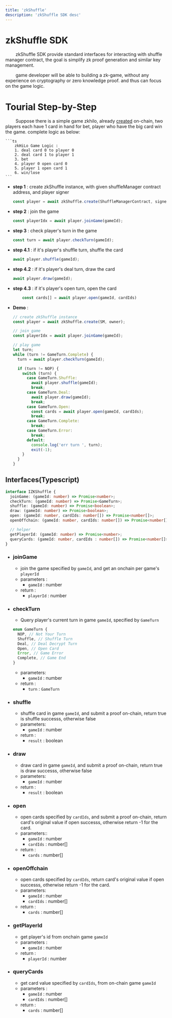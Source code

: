 ```yaml
---
title: 'zkShuffle'
description: 'zkShuffle SDK desc'
---
```


# zkShuffle SDK

&ensp;&ensp;&ensp;&ensp;
zkShuffle SDK provide standard interfaces for interacting with shuffle manager contract,
the goal is simplify zk proof generation and similar key management.

&ensp;&ensp;&ensp;&ensp;
game developer will be able to building a zk-game, without any experience on cryptography or zero knowledge proof.
and thus can focus on the game logic.

# Tourial Step-by-Step

&ensp;&ensp;&ensp;&ensp;
Suppose there is a simple game zkhilo, already [created](https://github.com/Poseidon-ZKP/Poseidon-ZKP/blob/90f2088c1e2e73fd4852ec30081a41df0f57e1b3/packages/contracts/tests/e2e.ts#L68) on-chain, two players each have 1 card in hand for bet, player who have the big card win the game. complete logic as below:

    ```ts
        zkHiLo Game Logic :
        1. deal card 0 to player 0
        2. deal card 1 to player 1
        3. bet
        4. player 0 open card 0
        5. player 1 open card 1
        6. win/lose
    ```

- **step 1** : create zkShuffle instance, with given shuffleManager contract address, and player signer

  ```ts
  const player = await zkShuffle.create(ShuffleManagerContract, signer);
  ```

- **step 2** : join the game

  ```ts
  const playerIdx = await player.joinGame(gameId);
  ```

- **step 3** : check player's turn in the game

  ```ts
  const turn = await player.checkTurn(gameId);
  ```

- **step 4.1** : if it's player's shuffle turn, shuffle the card

  ```ts
  await player.shuffle(gameId);
  ```

- **step 4.2** : if it's player's deal turn, draw the card

  ```ts
  await player.draw(gameId);
  ```

- **step 4.3** : if it's player's open turn, open the card

  ```ts
      const cards[] = await player.open(gameId, cardIds)
  ```

- **Demo** :

  ```ts
  // create zkShuffle instance
  const player = await zkShuffle.create(SM, owner);

  // join game
  const playerIdx = await player.joinGame(gameId);

  // play game
  let turn;
  while (turn != GameTurn.Complete) {
    turn = await player.checkTurn(gameId);

    if (turn != NOP) {
      switch (turn) {
        case GameTurn.Shuffle:
          await player.shuffle(gameId);
          break;
        case GameTurn.Deal:
          await player.draw(gameId);
          break;
        case GameTurn.Open:
          const cards = await player.open(gameId, cardIds);
          break;
        case GameTurn.Complete:
          break;
        case GameTurn.Error:
          break;
        default:
          console.log('err turn ', turn);
          exit(-1);
      }
    }
  }
  ```

## Interfaces(Typescript)

```ts
interface IZKShuffle {
  joinGame: (gameId: number) => Promise<number>;
  checkTurn: (gameId: number) => Promise<GameTurn>;
  shuffle: (gameId: number) => Promise<boolean>;
  draw: (gameId: number) => Promise<boolean>;
  open: (gameId: number, cardIds: number[]) => Promise<number[]>;
  openOffchain: (gameId: number, cardIds: number[]) => Promise<number[]>;

  // helper
  getPlayerId: (gameId: number) => Promise<number>;
  queryCards: (gameId: number, cardIds : number[]) => Promise<number[]>
}
```

- ### joinGame

  - join the game specified by `gameId`, and get an onchain per game's `playerId`
  - parameters :
    - `gameId` : number
  - return :
    - `playerId` : number

- ### checkTurn

  - Query player's current turn in game `gameId`, specified by `GameTurn`

  ```typescript
  enum GameTurn {
    NOP, // Not Your Turn
    Shuffle, // Shuffle Turn
    Deal, // Deal Decrypt Turn
    Open, // Open Card
    Error, // Game Error
    Complete, // Game End
  }
  ```

  - parameters:
    - `gameId` : number
  - return :
    - `turn` : `GameTurn`

- ### shuffle

  - shuffle card in game `gameId`, and submit a proof on-chain, return true is shuffle successs, otherwise false
  - parameters:
    - `gameId` : number
  - return :
    - `result` : boolean

- ### draw

  - draw card in game `gameId`, and submit a proof on-chain, return true is draw successs, otherwise false
  - parameters:
    - `gameId` : number
  - return :
    - `result` : boolean

- ### open

  - open cards specified by `cardIds`, and submit a proof on-chain, return card's original value if open successs, otherwise return -1 for the card.
  - parameters::
    - `gameId` : number
    - `cardIds` : number[]
  - return :
    - `cards` : number[]

- ### openOffchain

  - open cards specified by `cardIds`, return card's original value if open successs, otherwise return -1 for the card.
  - parameters:
    - `gameId` : number
    - `cardIds` : number[]
  - return :
    - `cards` : number[]

- ### getPlayerId
  - get player's id from onchain game `gameId`
  - parameters :
    - `gameId` : number
  - return :
    - `playerId` : number

- ### queryCards
  - get card value specified by `cardIds`, from on-chain game `gameId`
  - parameters :
    - `gameId` : number
    - `cardIds` : number[]
  - return :
    - `cards` : number[]
